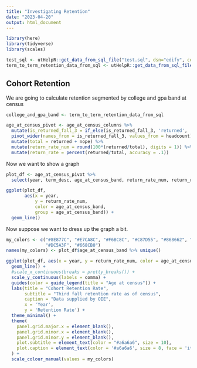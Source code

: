 ```yaml
---
title: "Investigating Retention"
date: "2023-04-20"
output: html_document
---
```



```r
library(here)
library(tidyverse)
library(scales)
```


```r
test_sql <- utHelpR::get_data_from_sql_file("test.sql", dsn="edify", context="project")
term_to_term_retention_data_from_sql <- utHelpR::get_data_from_sql_file("enrolled_retention.sql", dsn="edify", context="project")
```

## Cohort Retention

We are going to calculate retention segmented by college and gpa band at census 

```r
college_and_gpa_band <- term_to_term_retention_data_from_sql

age_at_census_pivot <- age_at_census_columns %>% 
  mutate(is_returned_fall_3 = if_else(is_returned_fall_3, 'returned', 'nope')) %>% 
  pivot_wider(names_from = is_returned_fall_3, values_from = headcount) %>% 
  mutate(total = returned + nope) %>% 
  mutate(return_rate_num = round(100*(returned/total), digits = 1)) %>% 
  mutate(return_rate = percent(returned/total, accuracy = .1))
```

Now we want to show a graph

```r
plot_df <- age_at_census_pivot %>% 
  select(year, term_desc, age_at_census_band, return_rate_num, return_rate)

ggplot(plot_df, 
       aes(x = year, 
           y = return_rate_num, 
           color = age_at_census_band, 
           group = age_at_census_band)) +
  geom_line()
```

Now suppose we want to dress up the graph a bit.

```r
my_colors <- c("#8E877C", "#E7CA8C", "#F6BC8C", "#C87D55", "#868662", "#AD7C82", 
               "#DC5A3F", "#668CB0")
names(my_colors) <- plot_df$age_at_census_band %>% unique()

ggplot(plot_df, aes(x = year, y = return_rate_num, color = age_at_census_band, group = age_at_census_band)) + 
  geom_line() + 
  #scale_x_continuous(breaks = pretty_breaks()) +
  scale_y_continuous(labels = comma) +
  guides(color = guide_legend(title = "Age at census")) +
  labs(title = "Cohort Retention Rate",
       subtitle = "Third fall retention rate as of census",
       caption = "Data supplied by OIE",
       x = 'Year',
       y = 'Retention Rate') +
  theme_minimal() +
  theme(
    panel.grid.major.x = element_blank(),
    panel.grid.minor.x = element_blank(),
    panel.grid.minor.y = element_blank(),
    plot.subtitle = element_text(color = "#a6a6a6", size = 10),
    plot.caption = element_text(color = '#a6a6a6', size = 8, face = 'italic')
  ) +
  scale_colour_manual(values = my_colors)
```




